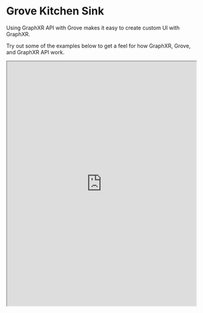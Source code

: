 # Grove Kitchen Sink

Using GraphXR API with Grove makes it easy to create custom UI with GraphXR.

Try out some of the examples below to get a feel for how GraphXR, Grove, and GraphXR API work.

<iframe
  width="100%"
  height="650"
  src="https://graphxrdev.kineviz.com/share/643230e9b5ebb7c43e170f4e/GraphXR%20API/64338744c3116ca0d22c50ef/empty?groveUserId=600f2ed8885889005b2d91fd&groveProjectId=643230e9b5ebb7c43e170f4e&groveFileKey=Examples&groveFullscreen=true&groveReadonly=true&groveBlockMode=show"
/>